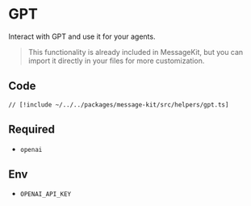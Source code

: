 # GPT

Interact with GPT and use it for your agents.

> This functionality is already included in MessageKit, but you can import it directly in your files for more customization.

## Code

```tsx [src/helpers/gpt.ts]
// [!include ~/../../packages/message-kit/src/helpers/gpt.ts]
```

## Required

- `openai`

## Env

- `OPENAI_API_KEY`
